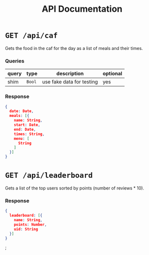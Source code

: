 
<main className={s.main}>
  <header className={s.header}>
    <h1>API Documentation</h1>
  </header>
  <div className={classNames(s.content, t.parent)}>
  
  # `GET /api/caf`
  Gets the food in the caf for the day as a list of meals and their times.
  
  ### Queries
| query  | type     | description               | optional |
|--------|----------|---------------------------|----------|
| shim   | `Bool`   | use fake data for testing | yes      |

  ### Response
```json
{
  date: Date,
  meals: [{
    name: String,
    start: Date,
    end: Date,
    times: String,
    menu: [
      String
    ]
  }]
}
```

  # `GET /api/leaderboard`
  Gets a list of the top users sorted by points (number of reviews * 10).
  
  ### Response
```json
{
  leaderboard: [{
    name: String,
    points: Number,
    uid: String
  }]
}
```

  </div>
</main>
;
